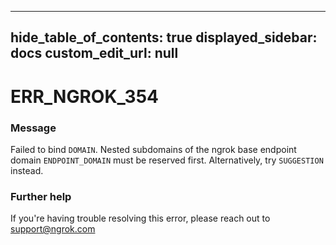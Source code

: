 
---
hide_table_of_contents: true
displayed_sidebar: docs
custom_edit_url: null
---


# ERR_NGROK_354

### Message
Failed to bind `DOMAIN`. Nested subdomains of the ngrok base endpoint domain `ENDPOINT_DOMAIN` must be reserved first. Alternatively, try `SUGGESTION` instead.

### Further help
If you're having trouble resolving this error, please reach out to [support@ngrok.com](mailto:support@ngrok.com?subject=Help%20with%20ERR_NGROK_354)


<ErrorDetails error='err_ngrok_354' />
